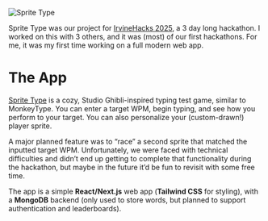 ![Sprite Type](./spritetype.png)

Sprite Type was our project for [IrvineHacks 2025](https://irvinehacks.com/), a 3 day long hackathon. I worked on this with 3 others, and it was (most) of our first hackathons. For me, it was my first time working on a full modern web app. 

# The App

[Sprite Type](https://sprite-type.vercel.app/) is a cozy, Studio Ghibli-inspired typing test game, similar to MonkeyType. You can enter a target WPM, begin typing, and see how you perform to your target. You can also personalize your (custom-drawn!) player sprite.

A major planned feature was to “race” a second sprite that matched the inputted target WPM. Unfortunately, we were faced with technical difficulties and didn’t end up getting to complete that functionality during the hackathon, but maybe in the future it’d be fun to revisit with some free time.

The app is a simple **React/Next.js** web app (**Tailwind CSS** for styling), with a **MongoDB** backend (only used to store words, but planned to support authentication and leaderboards).